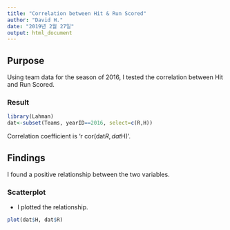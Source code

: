 ---
title: "Correlation between Hit & Run Scored"
author: "David H."
date: "2019년 2월 27일"
output: html_document
---

## Purpose
Using team data for the season of 2016,
I tested the correlation between Hit and Run Scored.

### Result
```{r echo=FALSE, warning=false}
library(Lahman)
dat<-subset(Teams, yearID==2016, select=c(R,H))
```

Correlation coefficient is 'r cor(dat$R, dat$H)'.

## Findings
I found a positive relationship between the two variables.

### Scatterplot
* I plotted the relationship.

```{r echo=False}
plot(dat$H, dat$R)
```